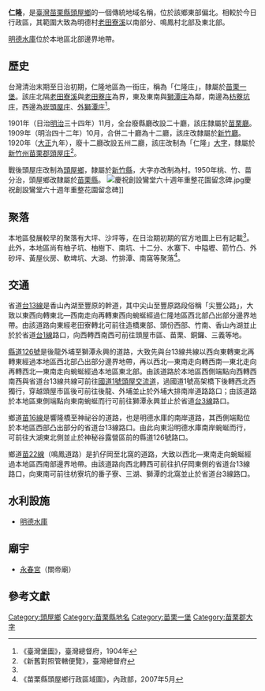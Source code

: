 {{noteTA　
|1 = zh-cn:庄; zh-hk:庄; zh-tw:庄;
}}
'''仁隆'''，是[[臺灣|臺灣]][[苗栗縣|苗栗縣]][[頭屋鄉|頭屋鄉]]的一個傳統地域名稱，位於該鄉東部偏北。相較於今日行政區，其範圍大致為明德村[[老田寮溪|老田寮溪]]以南部分、鳴鳳村北部及東北部。

[[明德水庫|明德水庫]]位於本地區北部邊界地帶。

==歷史==
台灣清治末期至日治初期，仁隆地區為一街庄，稱為「仁隆庄」，隸屬於[[苗栗一堡|苗栗一堡]]。該庄北隔[[老田寮溪|老田寮溪]]與[[老田藔庄|老田藔庄]]為界，東及東南與[[獅潭_(大字)|獅潭庄]]為鄰，南邊為[[枋藔坑庄|枋藔坑庄]]，西邊為[[崁頭屋庄|崁頭屋庄]]、[[外獅潭庄|外獅潭庄]]<ref name="臺灣堡圖">《臺灣堡圖》，臺灣總督府，1904年</ref>。

1901年（日治[[明治|明治]]三十四年）11月，全台廢縣廳改設二十廳，該庄隸屬於[[苗栗廳|苗栗廳]]。1909年（明治四十二年）10月，合併二十廳為十二廳，該庄改隸屬於[[新竹廳|新竹廳]]。1920年（[[大正|大正]]九年），廢十二廳改設五州二廳，該庄改制為「仁隆」[[大字|大字]]，隸屬於[[新竹州|新竹州]][[苗栗郡|苗栗郡]][[頭屋庄|頭屋庄]]<ref>《新舊對照管轄便覽》，臺灣總督府</ref>。

戰後頭屋庄改制為[[頭屋鄉|頭屋鄉]]，隸屬於[[新竹縣|新竹縣]]，大字亦改制為村。1950年桃、竹、苗分治，頭屋鄉改隸屬於[[苗栗縣|苗栗縣]]。
[[File:慶祝創設鸞堂六十週年重整花園留念碑.jpg|thumb]]慶祝創設鸞堂六十週年重整花園留念碑]]
==聚落==
本地區發展較早的聚落有大坪、沙坪等，在日治期初期的官方地圖上已有記載<ref name="臺灣堡圖"/>。此外，本地區尚有柚子坑、柚樹下、南坑、十二分、水寨下、中隘壢、箭竹凸、外砂坪、黃屋伙房、軟埤坑、大湖、竹排潭、南窩等聚落<ref>《苗栗縣頭屋鄉行政區域圖》，內政部，2007年5月</ref>。

==交通==
省道[[台13線|台13線]]是香山內湖至豐原的幹道，其中尖山至豐原路段俗稱「尖豐公路」，大致以東西向轉東北—西南走向再轉東西向蜿蜒經過仁隆地區西北部凸出部分邊界地帶。由該道路向東經老田寮轉北可前往造橋東部、頭份西部、竹南、香山內湖並止於於省道[[台1線|台1線]]路口，向西轉西南西可前往頭屋市區、苗栗、銅鑼、三義等地。

[[縣道126號|縣道126號]]是後龍外埔至獅潭永興的道路，大致先與台13線共線以西向東轉東北再轉東經過本地區西北部凸出部分邊界地帶，再以西北—東南走向轉西南—東北走向再轉西北—東南走向蜿蜒經過本地區東北部。由該道路於本地區西側端點向西轉西南西與省道台13線共線可前往[[中山高速公路|國道1號]][[頭屋交流道|頭屋交流道]]，過國道1號高架橋下後轉西北西獨行，穿越頭屋市區後可前往後龍、外埔並止於外埔大排南岸道路路口；由該道路於本地區東側端點向東南蜿蜒而行可前往獅潭永興並止於省道[[台3線|台3線]]路口。

鄉道[[苗16線|苗16線]]是響隆橋至神祕谷的道路，也是明德水庫的南岸道路，其西側端點位於本地區西部凸出部分的省道台13線路口。由此向東沿明德水庫南岸蜿蜒而行，可前往大湖東北側並止於神秘谷露營區前的縣道126號路口。

鄉道[[苗22線|苗22線]]（鳴鳳道路）是扒仔岡至北窩的道路，大致以西北—東南走向蜿蜒經過本地區西南部邊界地帶。由該道路向西北轉西可前往扒仔岡東側的省道台13線路口，向東南可前往枋寮坑的番子寮、三湖、獅潭的北窩並止於省道台3線路口。

==水利設施==
*[[明德水庫|明德水庫]]

==廟宇==
*[[永春宮|永春宮]]（關帝廟）

==參考文獻==
{{reflist}}

{{苗栗郡}}

[[Category:頭屋鄉|Category:頭屋鄉]]
[[Category:苗栗縣地名|Category:苗栗縣地名]]
[[Category:苗栗一堡|Category:苗栗一堡]]
[[Category:苗栗郡大字|Category:苗栗郡大字]]